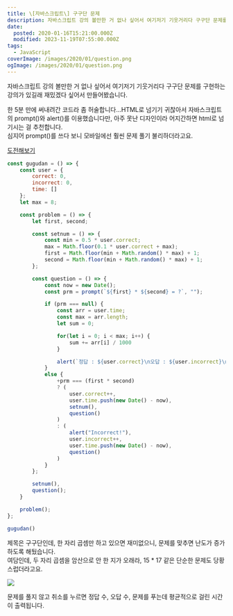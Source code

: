 ```yaml
---
title: \[자바스크립트\] 구구단 문제
description: 자바스크립트 강의 볼만한 거 없나 싶어서 여기저기 기웃거리다 구구단 문제를 구현하는 강의가 있길래 재밌겠다 싶어서 만들어봤습니다. 한 5분 만에 써내려간 코드라 좀 허술합니다…HTML로 넘기기 귀찮아서 자바스크립트의 prompt()와 alert()를 이용했습니다만, 아주 못난 디자인이라 어지간하면 html로 넘기시는 걸 추천합니다.심지어 prompt()를 쓰다 보니 모바일에선 훨씬 문제 풀기 불리하더라고요.
date:
  posted: 2020-01-16T15:21:00.000Z
  modified: 2023-11-19T07:55:00.000Z
tags:
  - JavaScript
coverImage: /images/2020/01/question.png
ogImage: /images/2020/01/question.png
---
```


자바스크립트 강의 볼만한 거 없나 싶어서 여기저기 기웃거리다 구구단 문제를 구현하는 강의가 있길래 재밌겠다 싶어서 만들어봤습니다.

한 5분 만에 써내려간 코드라 좀 허술합니다…HTML로 넘기기 귀찮아서 자바스크립트의 prompt()와 alert()를 이용했습니다만, 아주 못난 디자인이라 어지간하면 html로 넘기시는 걸 추천합니다.  
심지어 prompt()를 쓰다 보니 모바일에선 훨씬 문제 풀기 불리하더라고요.

[도전해보기](https://marshallku.com/%ea%b5%ac%ea%b5%ac%eb%8b%a8-%ea%b2%8c%ec%9e%84)

```js
const gugudan = () => {
    const user = {
        correct: 0,
        incorrect: 0,
        time: []
    };
    let max = 8;

    const problem = () => {
        let first, second;

        const setnum = () => {
            const min = 0.5 * user.correct;
            max = Math.floor(0.1 * user.correct + max);
            first = Math.floor(min + Math.random() * max) + 1;
            second = Math.floor(min + Math.random() * max) + 1;
        };

        const question = () => {
            const now = new Date();
            const prm = prompt(`${first} * ${second} = ?`, "");

            if (prm === null) {
                const arr = user.time;
                const max = arr.length;
                let sum = 0;

                for(let i = 0; i < max; i++) {
                    sum += arr[i] / 1000
                }

                alert(`정답 : ${user.correct}\n오답 : ${user.incorrect}\n평균 : ${(sum/max).toFixed(3)}초`)
            }
            else {
                +prm === (first * second)
                ? (
                    user.correct++,
                    user.time.push(new Date() - now),
                    setnum(),
                    question()
                )
                : (
                    alert("Incorrect!"),
                    user.incorrect++,
                    user.time.push(new Date() - now),
                    question()
                )
            }
        };

        setnum(),
        question();
    }

    problem();
};

gugudan()
```

제목은 구구단인데, 한 자리 곱셈만 하고 있으면 재미없으니, 문제를 맞추면 난도가 증가하도록 해뒀습니다.  
여담인데, 두 자리 곱셈을 암산으로 안 한 지가 오래라, 15 \* 17 같은 단순한 문제도 당황스럽더라고요.

![](/images/2020/01/result.png)

문제를 풀지 않고 취소를 누르면 정답 수, 오답 수, 문제를 푸는데 평균적으로 걸린 시간이 출력됩니다.